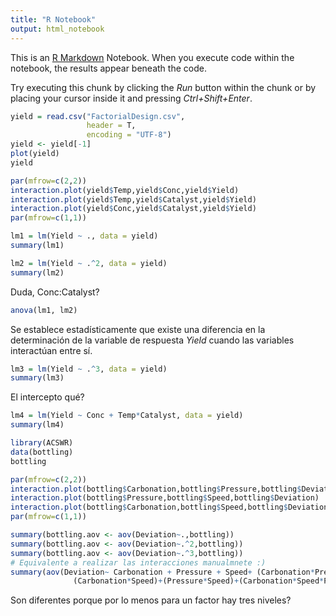 ```yaml
---
title: "R Notebook"
output: html_notebook
---
```


This is an [R Markdown](http://rmarkdown.rstudio.com) Notebook. When you execute code within the notebook, the results appear beneath the code.

Try executing this chunk by clicking the *Run* button within the chunk or by placing your cursor inside it and pressing *Ctrl+Shift+Enter*.

```r


yield = read.csv("FactorialDesign.csv",
                 header = T,
                 encoding = "UTF-8")
yield <- yield[-1]
plot(yield)
yield
```

```r
par(mfrow=c(2,2))
interaction.plot(yield$Temp,yield$Conc,yield$Yield)
interaction.plot(yield$Temp,yield$Catalyst,yield$Yield)
interaction.plot(yield$Conc,yield$Catalyst,yield$Yield) 
par(mfrow=c(1,1))

```

```r
lm1 = lm(Yield ~ ., data = yield)
summary(lm1)
```

```r
lm2 = lm(Yield ~ .^2, data = yield)
summary(lm2)
```

Duda, Conc:Catalyst?

```r
anova(lm1, lm2)
```

Se establece estadísticamente que existe una diferencia en la determinación de la variable de respuesta *Yield* cuando las variables interactúan entre sí.

```r
lm3 = lm(Yield ~ .^3, data = yield)
summary(lm3)

```

El intercepto qué?

```r
lm4 = lm(Yield ~ Conc + Temp*Catalyst, data = yield)
summary(lm4) 
```

```r
library(ACSWR)
data(bottling)
bottling

par(mfrow=c(2,2))
interaction.plot(bottling$Carbonation,bottling$Pressure,bottling$Deviation)
interaction.plot(bottling$Pressure,bottling$Speed,bottling$Deviation)
interaction.plot(bottling$Carbonation,bottling$Speed,bottling$Deviation) 
par(mfrow=c(1,1))

summary(bottling.aov <- aov(Deviation~.,bottling))
summary(bottling.aov <- aov(Deviation~.^2,bottling))
summary(bottling.aov <- aov(Deviation~.^3,bottling))
# Equivalente a realizar las interacciones manualmnete :)
summary(aov(Deviation~ Carbonation + Pressure + Speed+ (Carbonation*Pressure)+
              (Carbonation*Speed)+(Pressure*Speed)+(Carbonation*Speed*Pressure),data=bottling))

```

Son diferentes porque por lo menos para un factor hay tres niveles?

```r

```
